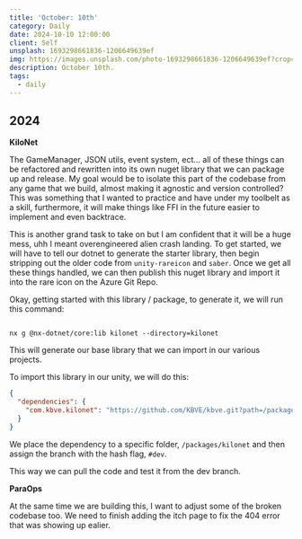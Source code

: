 ```yaml
---
title: 'October: 10th'
category: Daily
date: 2024-10-10 12:00:00
client: Self
unsplash: 1693298661836-1206649639ef
img: https://images.unsplash.com/photo-1693298661836-1206649639ef?crop=entropy&cs=srgb&fm=jpg&ixid=MnwzNjM5Nzd8MHwxfHJhbmRvbXx8fHx8fHx8fDE2ODE3NDg2ODY&ixlib=rb-4.0.3&q=85
description: October 10th. 
tags:
  - daily
---
```



## 2024

**KiloNet**

The GameManager, JSON utils, event system, ect... all of these things can be refactored and rewritten into its own nuget library that we can package up and release.
My goal would be to isolate this part of the codebase from any game that we build, almost making it agnostic and version controlled?
This was something that I wanted to practice and have under my toolbelt as a skill, furthermore, it will make things like FFI in the future easier to implement and even backtrace.

This is another grand task to take on but I am confident that it will be a huge mess, uhh I meant overengineered alien crash landing.
To get started, we will have to tell our dotnet to generate the starter library, then begin stripping out the older code from `unity-rareicon` and `saber`.
Once we get all these things handled, we can then publish this nuget library and import it into the rare icon on the Azure Git Repo.

Okay, getting started with this library / package, to generate it, we will run this command:

```shell

nx g @nx-dotnet/core:lib kilonet --directory=kilonet

```

This will generate our base library that we can import in our various projects.

To import this library in our unity, we will do this:

```json
{
  "dependencies": {
    "com.kbve.kilonet": "https://github.com/KBVE/kbve.git?path=/packages/kilonet#dev"
  }
}
```

We place the dependency to a specific folder, `/packages/kilonet` and then assign the branch with the hash flag, `#dev`.

This way we can pull the code and test it from the dev branch.


**ParaOps**

At the same time we are building this, I want to adjust some of the broken codebase too.
We need to finish adding the itch page to fix the 404 error that was showing up ealier.